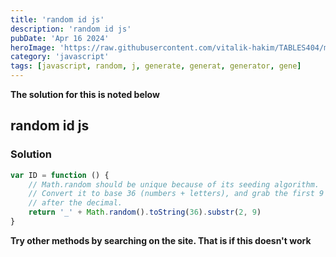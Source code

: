 ```yaml
---
title: 'random id js'
description: 'random id js'
pubDate: 'Apr 16 2024'
heroImage: 'https://raw.githubusercontent.com/vitalik-hakim/TABLES404/main/error_b/JavaScript.png'
category: 'javascript'
tags: [javascript, random, j, generate, generat, generator, gene]
---
```


**The solution for this is noted below**

## random id js

### Solution

```javascript
var ID = function () {
	// Math.random should be unique because of its seeding algorithm.
	// Convert it to base 36 (numbers + letters), and grab the first 9 characters
	// after the decimal.
	return '_' + Math.random().toString(36).substr(2, 9)
}
```

**Try other methods by searching on the site. That is if this doesn't work**
